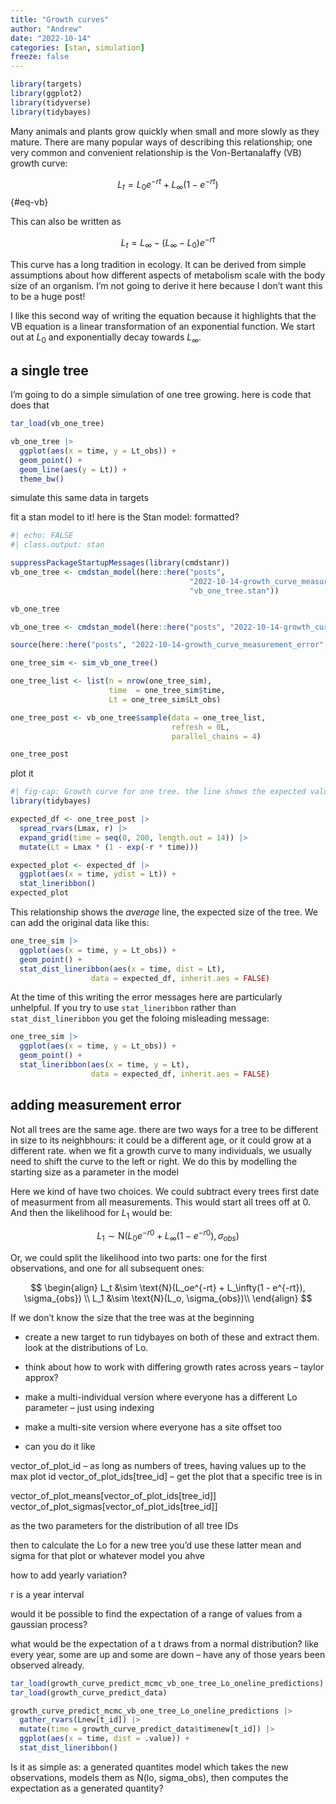 ```yaml
---
title: "Growth curves"
author: "Andrew"
date: "2022-10-14"
categories: [stan, simulation]
freeze: false
---
```


```r
library(targets)
library(ggplot2)
library(tidyverse)
library(tidybayes)
```

Many animals and plants grow quickly when small and more slowly as they mature. There are many popular ways of describing this relationship; one very common and convenient relationship is the Von-Bertanalaffy (VB) growth curve:

$$
L_t = L_0e^{-rt} + L_\infty(1 - e^{-rt})
$$ {#eq-vb}

This can also be written as

$$
L_t = L_\infty - (L_\infty - L_0)e^{-rt}
$$

This curve has a long tradition in ecology. It can be derived from simple assumptions about how different aspects of metabolism scale with the body size of an organism. I'm not going to derive it here because I don't want this to be a huge post!

I like this second way of writing the equation because it highlights that the VB equation is a linear transformation of an exponential function. We start out at $L_0$ and exponentially decay towards $L_\infty$.

## a single tree

I'm going to do a simple simulation of one tree growing. here is code that does that

```r
tar_load(vb_one_tree)

vb_one_tree |> 
  ggplot(aes(x = time, y = Lt_obs)) + 
  geom_point() + 
  geom_line(aes(y = Lt)) + 
  theme_bw()
```

simulate this same data in targets

fit a stan model to it! here is the Stan model: formatted?

```r
#| echo: FALSE
#| class.output: stan

suppressPackageStartupMessages(library(cmdstanr))
vb_one_tree <- cmdstan_model(here::here("posts", 
                                        "2022-10-14-growth_curve_measurement_error",
                                        "vb_one_tree.stan"))

vb_one_tree
```

```r

vb_one_tree <- cmdstan_model(here::here("posts", "2022-10-14-growth_curve_measurement_error","vb_one_tree.stan"))

source(here::here("posts", "2022-10-14-growth_curve_measurement_error","vb-growth.R"))

one_tree_sim <- sim_vb_one_tree()

one_tree_list <- list(n = nrow(one_tree_sim),
                      time  = one_tree_sim$time, 
                      Lt = one_tree_sim$Lt_obs)

one_tree_post <- vb_one_tree$sample(data = one_tree_list,
                                    refresh = 0L,
                                    parallel_chains = 4)

one_tree_post
```

plot it

```r
#| fig-cap: Growth curve for one tree. the line shows the expected value, with posterior uncertainty around exactly what that average should be. 
library(tidybayes)

expected_df <- one_tree_post |> 
  spread_rvars(Lmax, r) |> 
  expand_grid(time = seq(0, 200, length.out = 14)) |> 
  mutate(Lt = Lmax * (1 - exp(-r * time)))

expected_plot <- expected_df |> 
  ggplot(aes(x = time, ydist = Lt)) + 
  stat_lineribbon()
expected_plot
```

This relationship shows the *average* line, the expected size of the tree. We can add the original data like this:

```r
one_tree_sim |> 
  ggplot(aes(x = time, y = Lt_obs)) + 
  geom_point() +
  stat_dist_lineribbon(aes(x = time, dist = Lt),
                  data = expected_df, inherit.aes = FALSE)
```

At the time of this writing the error messages here are particularly unhelpful. If you try to use `stat_lineribbon` rather than `stat_dist_lineribbon` you get the foloing misleading message:

```r
one_tree_sim |> 
  ggplot(aes(x = time, y = Lt_obs)) + 
  geom_point() +
  stat_lineribbon(aes(x = time, y = Lt),
                  data = expected_df, inherit.aes = FALSE)
```

## adding measurement error

Not all trees are the same age. there are two ways for a tree to be different in size to its neighbhours: it could be a different age, or it could grow at a different rate. when we fit a growth curve to many individuals, we usually need to shift the curve to the left or right. We do this by modelling the starting size as a parameter in the model

Here we kind of have two choices. We could subtract every trees first date of measurment from all measurements. This would start all trees off at 0. And then the likelihood for $L_1$ would be:

$$ 
L_1 \sim \text{N}(L_0e^{-r0} + L_\infty(1 - e^{-r0}), \sigma_{obs})
$$

Or, we could split the likelihood into two parts: one for the first observations, and one for all subsequent ones:

$$
\begin{align}
L_t &\sim \text{N}(L_oe^{-rt} + L_\infty(1 - e^{-rt}), \sigma_{obs}) \\
L_1 &\sim \text{N}(L_o, \sigma_{obs})\\
\end{align}
$$

If we don't know the size that the tree was at the beginning

-   create a new target to run tidybayes on both of these and extract them. look at the distributions of Lo.

-   think about how to work with differing growth rates across years -- taylor approx?

-   make a multi-individual version where everyone has a different Lo parameter -- just using indexing

-   make a multi-site version where everyone has a site offset too

-   can you do it like

vector_of_plot_id -- as long as numbers of trees, having values up to the max plot id vector_of_plot_ids\[tree_id\] -- get the plot that a specific tree is in

vector_of_plot_means\[vector_of_plot_ids\[tree_id\]\] vector_of_plot_sigmas\[vector_of_plot_ids\[tree_id\]\]

as the two parameters for the distribution of all tree IDs

then to calculate the Lo for a new tree you'd use these latter mean and sigma for that plot or whatever model you ahve

how to add yearly variation?

r is a year interval

would it be possible to find the expectation of a range of values from a gaussian process?

what would be the expectation of a t draws from a normal distribution? like every year, some are up and some are down -- have any of those years been observed already.

```r
tar_load(growth_curve_predict_mcmc_vb_one_tree_Lo_oneline_predictions)
tar_load(growth_curve_predict_data)

growth_curve_predict_mcmc_vb_one_tree_Lo_oneline_predictions |> 
  gather_rvars(Lnew[t_id]) |> 
  mutate(time = growth_curve_predict_data$timenew[t_id]) |> 
  ggplot(aes(x = time, dist = .value)) + 
  stat_dist_lineribbon()
```

Is it as simple as: a generated quantites model which takes the new observations, models them as N(lo, sigma_obs), then computes the expectation as a generated quantity?
